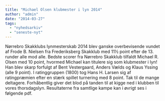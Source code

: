 ```yaml
---
title: "Michael Olsen klubmester i lyn 2014"
author: "admin"
date: "2014-03-27"
tags: 
  - "nyhedsarkiv"
  - "seneste-nyt"
---
```


Nørrebro Skakklubs lynmesterskab 2014 blev ganske overbevisende vundet af Frode B. Nielsen fra Frederiksberg Skakklub med 11½ point efter de 13. runder alle mod alle. Bedste scorer fra Nørrebro Skakklub tilfaldt Michael R. Olsen med 10 point, hvormed Michael kan titulere sig som klubmester i lyn! Han blev skarp forfulgt af Bent Vestergaard, Anders Vælds og Klaus Yssing (alle 9 point). I ratinggruppen (1800) tog Hans H. Larsen sig af ratingpræmien efter en stærk spillet turnering med 8 point. Tak til de mange deltagere. Forhåbentlig giver det blod på tanden til at kigge ned i klubben til vores thorsdagslyn. Resultaterne fra samtlige kampe kan i øvrigt ses i følgende pdf. 
